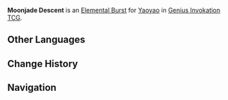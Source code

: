 {{About|the Character Card Skill for [[Genius Invokation TCG]]|the Playable Character Talent|Moonjade Descent}}
{{Genius Invokation TCG Skill Infobox
|title      = Moonjade Descent
|image      = Moonjade Descent Character Card Skill.png
|type       = Elemental Burst
|character  = Yaoyao
|element    = Dendro
|matching   = 4
|energy     = 2
|effect     = Deals 1 {{color|Dendro DMG}}, creates 1 '''Adeptal Legacy'''.<br><br>{{Icon/TCG|Adeptal Legacy}} '''Adeptal Legacy'''<br>'''After you switch characters:''' Deal 1 {{color|Dendro DMG}}, heal your active character for 1 HP.<br><u>Usage(s)</u>: 3
|order      = 3
}}
'''Moonjade Descent''' is an [[Character Card Elemental Burst|Elemental Burst]] for [[Yaoyao (Character Card)|Yaoyao]] in [[Genius Invokation TCG]].

==Other Languages==
{{Other Languages|Transclude=Moonjade Descent}}

==Change History==
{{Change History|4.1}}

==Navigation==
{{Genius Invokation TCG Skill Navbox|Yaoyao}}
